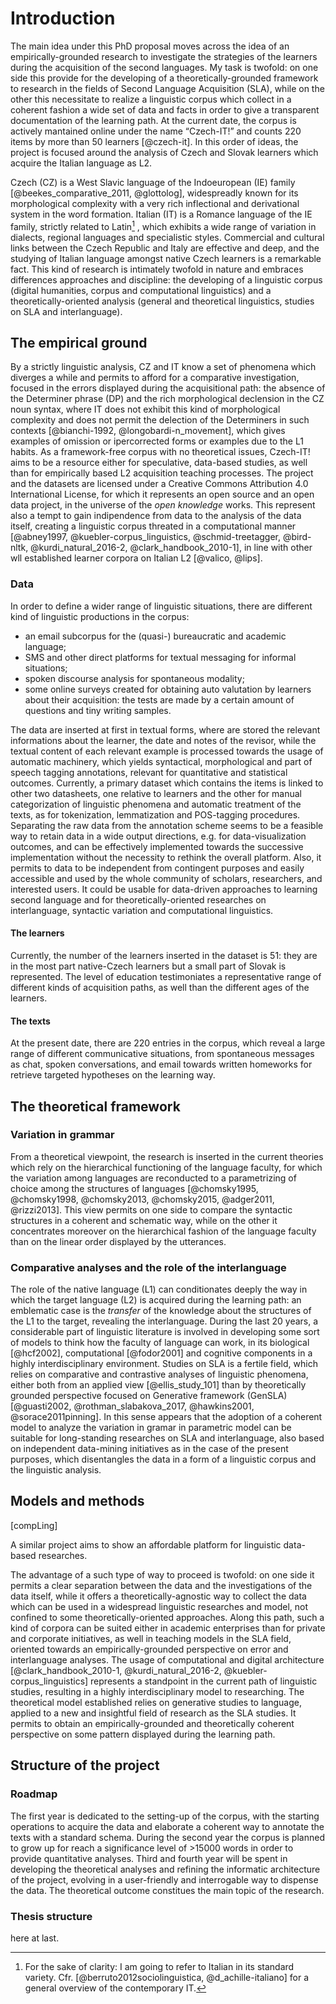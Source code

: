 # Introduction




The main idea under this PhD proposal moves across the idea of an empirically-grounded research to investigate the strategies of the learners during the acquisition of the second languages. My task is twofold: on one side this provide for the developing of a  theoretically-grounded framework to research in the fields of Second Language Acquisition (SLA), while on the other this necessitate to realize a linguistic corpus which collect in a coherent fashion a wide set of data and facts in order to give a transparent documentation of the learning path. At the current date, the corpus is actively mantained online under the name "Czech-IT!" and counts 220 items by more than 50 learners [@czech-it].
In this order of ideas, the project is focused around the analysis of Czech and Slovak learners which acquire the Italian language as L2.

Czech (CZ) is a West Slavic language of the Indoeuropean (IE) family [@beekes_comparative_2011, @glottolog], widespreadly known for its morphological complexity with a very rich inflectional and derivational system in the word formation. Italian (IT) is a Romance language of the IE family, strictly related to Latin^[For the sake of clarity: I am going to refer to Italian in its standard variety. Cfr. [@berruto2012sociolinguistica, @d_achille-italiano] for a general overview of the contemporary IT.]
, which exhibits a wide range of variation in dialects, regional languages and specialistic styles. Commercial and cultural links between the Czech Republic and Italy are effective and deep, and the studying of Italian language amongst native Czech learners is a remarkable fact.
This kind of research is intimately twofold in nature and embraces differences approaches and discipline: the developing of a linguistic corpus (digital humanities, corpus and computational linguistics) and a theoretically-oriented analysis (general and theoretical linguistics, studies on SLA and interlanguage). 











## The empirical ground





By a strictly linguistic analysis, CZ and IT know a set of phenomena which diverges a while and permits to afford for a comparative investigation, focused in the errors displayed during the acquisitional path: the absence of the Determiner phrase (DP) and the rich morphological declension in the CZ noun syntax, where IT does not exhibit this kind of morphological complexity and does not permit the delection of the Determiners in such contexts [@bianchi-1992, @longobardi-n_movement], which gives examples of omission  or ipercorrected forms  or examples due to the L1 habits.
As a framework-free corpus with no theoretical issues, Czech-IT! aims to be a resource either for speculative, data-based studies, as well than for empirically based L2 acquisition teaching processes. 
The project and the datasets are licensed under a Creative Commons Attribution 4.0 International License, for which it represents an open source and an open data project, in the universe of the *open knowledge* works. This represent also a tempt to gain indipendence from data to the analysis of the data itself, creating a linguistic corpus threated in a computational manner [@abney1997, @kuebler-corpus_linguistics, @schmid-treetagger, @bird-nltk, @kurdi_natural_2016-2, @clark_handbook_2010-1], in line with other wll established learner corpora on Italian L2 [@valico, @lips].




### Data


In order to define a wider range of linguistic situations, there are different kind of linguistic productions in the corpus:

* an email subcorpus for the (quasi-) bureaucratic and academic language; 
* SMS and other direct platforms for textual messaging for informal situations;
* spoken discourse analysis for spontaneous modality;
* some online surveys created for obtaining auto valutation by learners about their acquisition: the tests are made by a certain amount of questions and tiny writing samples.

The data are inserted at first in textual forms, where are stored the relevant informations about the learner, the date and notes of the revisor, while the textual content of each relevant example is processed towards the usage of automatic machinery, which yields syntactical, morphological and part of speech tagging annotations, relevant for quantitative and statistical outcomes. Currently, a primary dataset which contains the items is linked to other two datasheets, one relative to learners and the other for manual categorization of linguistic phenomena and automatic treatment of the texts, as for tokenization, lemmatization and POS-tagging procedures. 
Separating the raw data from the annotation scheme seems to be a feasible way to retain data in a wide output directions, e.g. for data-visualization outcomes, and can be effectively implemented towards the successive implementation without the necessity to rethink the overall platform. Also, it permits to data to be independent from contingent purposes and easily accessible and used by the whole community of scholars, researchers, and interested users.
It could be usable for data-driven approaches to learning second language and for theoretically-oriented researches on interlanguage, syntactic variation and computational linguistics. 



#### The learners

Currently, the number of the learners inserted in the dataset is 51: they are in the most part native-Czech learners but a small part of Slovak is represented. 
The level of education testimoniates a representative range of different kinds of acquisition paths, as well than the different ages of the learners.



#### The texts

At the present date, there are 220 entries in the corpus, which reveal a large range of different communicative situations, from spontaneous messages as chat, spoken conversations, and email towards written homeworks for retrieve targeted hypotheses on the learning way. 



## The theoretical framework 


### Variation in grammar


From a theoretical viewpoint, the research is inserted in the current theories which rely on the hierarchical functioning of the language faculty, for which the variation among languages are reconducted to a parametrizing of choice among the structures of languages [@chomsky1995, @chomsky1998, @chomsky2013, @chomsky2015, @adger2011, @rizzi2013]. 
This view permits on one side to compare the syntactic structures in a coherent and schematic way, while on the other it concentrates moreover on the hierarchical fashion of the language faculty than on the linear order displayed by the utterances. 



### Comparative analyses and the role of the interlanguage

The role of the native language (L1) can conditionates deeply the way in which the target language (L2) is acquired during the learning path: an emblematic case is the *transfer* of the knowledge about the structures of the L1 to the target, revealing the interlanguage.
During the last 20 years, a considerable part of linguistic literature is involved in developing some sort of models to think how the faculty of language can work, in its biological [@hcf2002], computational [@fodor2001] and cognitive components in a highly interdisciplinary environment.
Studies on SLA is a fertile field, which relies on comparative and contrastive analyses of linguistic phenomena, either both from an applied view [@ellis_study_101] than by theoretically grounded perspective focused on Generative framework (GenSLA) [@guasti2002, @rothman_slabakova_2017, @hawkins2001, @sorace2011pinning]. 
In this sense appears that the adoption of a coherent model to analyze the variation in gramar in parametric model can be suitable for long-standing researches on SLA and interlanguage, also based on independent data-mining initiatives as in the case of the present purposes, which disentangles the data in a form of a linguistic corpus and the linguistic analysis.



## Models and methods

[compLing]

A similar project aims to show an affordable platform for linguistic  data-based researches.

The advantage of a such type of way to proceed is twofold: on one side it permits a clear separation between the data and the investigations of the data itself, while it offers a theoretically-agnostic way to collect the data which can be used in a widespread linguistic researches and model, not confined to some theoretically-oriented approaches.
Along this path, such a kind of corpora can be suited either in academic enterprises than for private and corporate initiatives, as well in teaching models in the SLA field, oriented towards an empirically-grounded perspective on error and interlanguage analyses.
The usage of computational and digital architecture [@clark_handbook_2010-1, @kurdi_natural_2016-2, @kuebler-corpus_linguistics]  represents a standpoint in the current path of linguistic studies, resulting in a highly interdisciplinary model to researching.
The theoretical model established relies on generative studies to language, applied to a new and insightful field of research as the SLA studies. It permits to obtain an empirically-grounded and theoretically coherent perspective on some pattern displayed during the learning path.




## Structure of the project

### Roadmap


The first year is dedicated to the setting-up of the corpus, with the starting operations to acquire the data and elaborate a coherent way to annotate the texts with a standard schema. During the second year the corpus is planned to grow up for reach a significance level of >15000 words in order to provide quantitative analyses.
Third and fourth year will be spent in developing the theoretical analyses and refining the informatic architecture of the project, evolving in a user-friendly and interrogable way to dispense the data.  The theoretical outcome constitues the main topic of the research.

### Thesis structure
here at last.